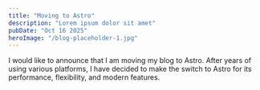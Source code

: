 ```yaml
---
title: "Moving to Astro"
description: "Lorem ipsum dolor sit amet"
pubDate: "Oct 16 2025"
heroImage: "/blog-placeholder-1.jpg"
---
```


I would like to announce that I am moving my blog to Astro. After years of using various platforms, I have decided to make the switch to Astro for its performance, flexibility, and modern features.
